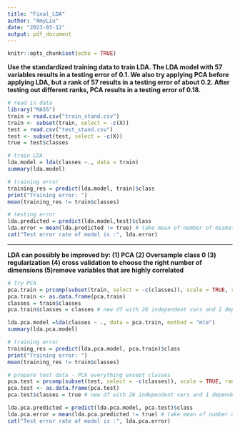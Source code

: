 ```yaml
---
title: "Final_LDA"
author: "AmyLiu"
date: "2023-03-12"
output: pdf_document
---
```


```r
knitr::opts_chunk$set(echo = TRUE)
```

**Use the standardized training data to train LDA. The LDA model with 57 variables results in a testing error of 0.1. We also try applying PCA before applying LDA, but a rank of 57 results in a testing error of about 0.2. After testing out different ranks, PCA results in a testing error of 0.18.**

```r
# read in data
library("MASS")
train = read.csv("train_stand.csv")
train <- subset(train, select = -c(X))
test = read.csv("test_stand.csv")
test <- subset(test, select = -c(X))
true = test$classes
```

```r
# train LDA
lda.model = lda(classes ~., data = train)
summary(lda.model)
```
```r
# training error
training_res = predict(lda.model, train)$class
print("Training error: ")
mean(training_res != train$classes)
```

```r
# testing error
lda.predicted = predict(lda.model,test)$class
lda.error = mean(lda.predicted != true) # take mean of number of mismatching across all labels
cat("Test error rate of model is :", lda.error)
```


----
**LDA can possibly be improved by: (1) PCA (2) Oversample class 0 (3) regularization (4) cross validation to choose the right number of dimensions (5)remove variables that are highly correlated**


```r
# Try PCA
pca.train = prcomp(subset(train, select = -c(classes)), scale = TRUE, rank=12)$x
pca.train <- as.data.frame(pca.train)
classes = train$classes
pca.train$classes = classes # new df with 26 independent vars and 1 dependent var

lda.pca.model =lda(classes ~ ., data = pca.train, method = "mle")
summary(lda.pca.model)
```

```r
# training error
training_res = predict(lda.pca.model, pca.train)$class
print("Training error: ")
mean(training_res != train$classes)
```


```r
# prepare test data - PCA everything except classes
pca.test = prcomp(subset(test, select = -c(classes)), scale = TRUE, rank=12)$x
pca.test <- as.data.frame(pca.test)
pca.test$classes = true # new df with 26 independent vars and 1 dependent var

lda.pca.predicted = predict(lda.pca.model, pca.test)$class
lda.pca.error = mean(lda.pca.predicted != true) # take mean of number of mismatching across all labels
cat("Test error rate of model is :", lda.pca.error)
```

